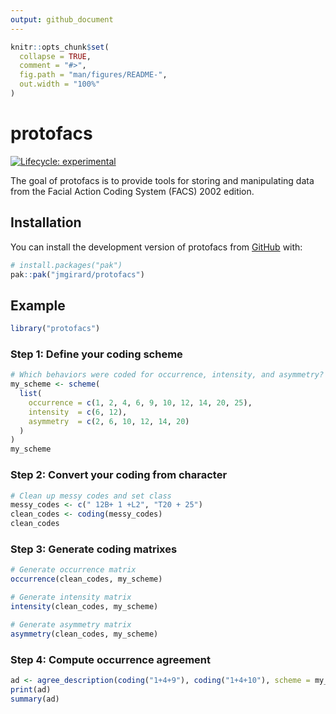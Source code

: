 ```yaml
---
output: github_document
---
```


<!-- README.md is generated from README.Rmd. Please edit that file -->

```r
knitr::opts_chunk$set(
  collapse = TRUE,
  comment = "#>",
  fig.path = "man/figures/README-",
  out.width = "100%"
)
```

# protofacs

<!-- badges: start -->
[![Lifecycle: experimental](https://img.shields.io/badge/lifecycle-experimental-orange.svg)](https://lifecycle.r-lib.org/articles/stages.html#experimental)
<!-- badges: end -->

The goal of protofacs is to provide tools for storing and manipulating data from
the Facial Action Coding System (FACS) 2002 edition.

## Installation

You can install the development version of protofacs from [GitHub](https://github.com/) with:

``` r
# install.packages("pak")
pak::pak("jmgirard/protofacs")
```

## Example
```r
library("protofacs")
```

### Step 1: Define your coding scheme
```r
# Which behaviors were coded for occurrence, intensity, and asymmetry?
my_scheme <- scheme(
  list(
    occurrence = c(1, 2, 4, 6, 9, 10, 12, 14, 20, 25),
    intensity  = c(6, 12),
    asymmetry  = c(2, 6, 10, 12, 14, 20)
  )
)
my_scheme
```

### Step 2: Convert your coding from character
```r
# Clean up messy codes and set class
messy_codes <- c(" 12B+ 1 +L2", "T20 + 25")
clean_codes <- coding(messy_codes)
clean_codes
```

### Step 3: Generate coding matrixes
```r
# Generate occurrence matrix
occurrence(clean_codes, my_scheme)

# Generate intensity matrix
intensity(clean_codes, my_scheme)

# Generate asymmetry matrix
asymmetry(clean_codes, my_scheme)
```

### Step 4: Compute occurrence agreement
```r
ad <- agree_description(coding("1+4+9"), coding("1+4+10"), scheme = my_scheme)
print(ad)
summary(ad)
```
